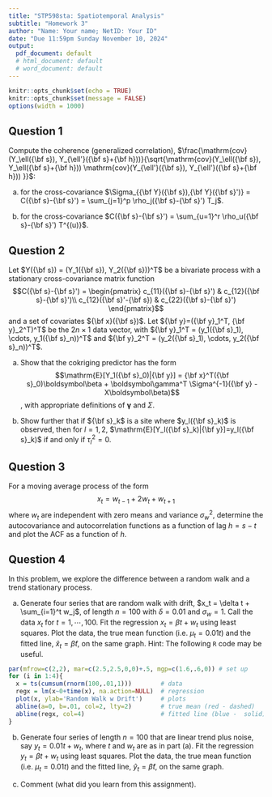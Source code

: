```yaml
---
title: "STP598sta: Spatiotemporal Analysis"
subtitle: "Homework 3"
author: "Name: Your name; NetID: Your ID"
date: "Due 11:59pm Sunday November 10, 2024"
output:
  pdf_document: default
  # html_document: default
  # word_document: default
---
```


```r
knitr::opts_chunk$set(echo = TRUE)
knitr::opts_chunk$set(message = FALSE)
options(width = 1000)
```

## Question 1

Compute the coherence (generalized correlation), $\frac{\mathrm{cov}(Y_\ell({\bf s}), Y_{\ell'}({\bf s}+{\bf h}))}{\sqrt{\mathrm{cov}(Y_\ell({\bf s}), Y_\ell({\bf s}+{\bf h})) \mathrm{cov}(Y_{\ell'}({\bf s}), Y_{\ell'}({\bf s}+{\bf h})) }}$:

(a) for the cross-covariance $\Sigma_{{\bf Y}({\bf s}),{\bf Y}({\bf s}')} = C({\bf s}-{\bf s}') = \sum_{j=1}^p \rho_j({\bf s}-{\bf s}') T_j$.

(b) for the cross-covariance $C({\bf s}-{\bf s}') = \sum_{u=1}^r \rho_u({\bf s}-{\bf s}') T^{(u)}$.



## Question 2

Let $Y({\bf s}) = (Y_1({\bf s}), Y_2({\bf s}))^T$ be a bivariate process with a stationary cross-covariance matrix function
$$C({\bf s}-{\bf s}') = \begin{pmatrix} c_{11}({\bf s}-{\bf s}') & c_{12}({\bf s}-{\bf s}')\\ c_{12}({\bf s}'-{\bf s}) & c_{22}({\bf s}-{\bf s}') \end{pmatrix}$$
and a set of covariates ${\bf x}({\bf s})$. Let ${\bf y}=({\bf y}_1^T, {\bf y}_2^T)^T$ be the $2n\times 1$ data vector, with ${\bf y}_1^T = (y_1({\bf s}_1), \cdots, y_1({\bf s}_n))^T$ and ${\bf y}_2^T = (y_2({\bf s}_1), \cdots, y_2({\bf s}_n))^T$.

(a) Show that the cokriging predictor has the form $$\mathrm{E}[Y_1({\bf s}_0)|{\bf y}] = {\bf x}^T({\bf s}_0)\boldsymbol\beta + \boldsymbol\gamma^T \Sigma^{-1}({\bf y} - X\boldsymbol\beta)$$, with appropriate definitions of $\boldsymbol\gamma$ and $\Sigma$.


(b) Show further that if ${\bf s}_k$ is a site where $y_l({\bf s}_k)$ is observed, then for $l=1,2$, $\mathrm{E}[Y_l({\bf s}_k)|{\bf y}]=y_l({\bf s}_k)$ if and only if $\tau^2_l=0$.


## Question 3

For a moving average process of the form
$$x_t = w_{t-1} + 2 w_t +  w_{t+1}$$
where $w_t$ are independent with zero means and variance $\sigma^2_w$, determine the autocovariance and autocorrelation functions as a function of lag $h=s-t$ and plot the ACF as a function of $h$.


## Question 4

In this problem, we explore the difference between a random walk and a trend stationary process.

(a) Generate four series that are random walk with drift, $x_t = \delta t + \sum_{i=1}^t w_j$, of length $n=100$ with $\delta=0.01$ and $\sigma_w=1$. Call the data $x_t$ for $t=1,\cdots, 100$. Fit the regression $x_t = \beta t + w_t$ using least squares. Plot the data, the true mean function (i.e. $\mu_t = 0.01t$) and the fitted line, $\hat x_t = \hat\beta t$, on the same graph. Hint: The following `R` code may be useful.

```r
par(mfrow=c(2,2), mar=c(2.5,2.5,0,0)+.5, mgp=c(1.6,.6,0)) # set up 
for (i in 1:4){
  x = ts(cumsum(rnorm(100,.01,1)))        # data
  regx = lm(x~0+time(x), na.action=NULL)  # regression
  plot(x, ylab='Random Walk w Drift')     # plots
  abline(a=0, b=.01, col=2, lty=2)        # true mean (red - dashed)
  abline(regx, col=4)                     # fitted line (blue -  solid)
}
```

(b) Generate four series of length $n=100$ that are linear trend plus noise, say $y_t =0.01t +w_t$, where $t$ and $w_t$ are as in part (a). Fit the regression $y_t = \beta t +w_t$ using least squares. Plot the data, the true mean function (i.e. $\mu_t=0.01 t$) and the fitted line, $\hat y_t = \hat\beta t$, on the same graph.

(c) Comment (what did you learn from this assignment).
